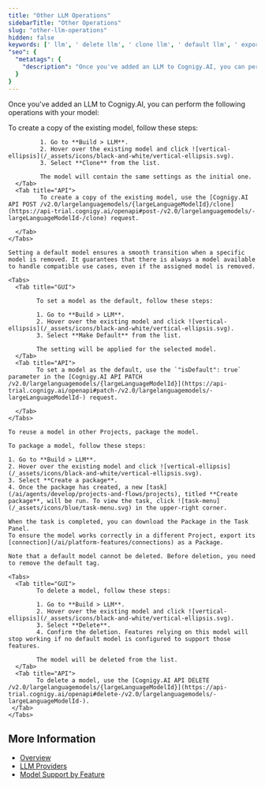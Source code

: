 ```yaml
---
title: "Other LLM Operations"
sidebarTitle: "Other Operations"
slug: "other-llm-operations"
hidden: false
keywords: [' llm', ' delete llm', ' clone llm', ' default llm', ' export llm']
"seo": {
  "metatags": {
    "description": "Once you've added an LLM to Cognigy.AI, you can perform the following operations with your model: clone, set as default, export, or delete. "
  }
}
---
```


Once you've added an LLM to Cognigy.AI, you can perform the following operations with your model:

<AccordionGroup>
  <Accordion title="Clone a Model">
    <Tabs>
      <Tab title="GUI">
             To create a copy of the existing model, follow these steps:

             1. Go to **Build > LLM**.
             2. Hover over the existing model and click ![vertical-ellipsis](/_assets/icons/black-and-white/vertical-ellipsis.svg).
             3. Select **Clone** from the list.

             The model will contain the same settings as the initial one.
      </Tab>
      <Tab title="API">
             To create a copy of the existing model, use the [Cognigy.AI API POST /v2.0/largelanguagemodels/{largeLanguageModelId}/clone](https://api-trial.cognigy.ai/openapi#post-/v2.0/largelanguagemodels/-largeLanguageModelId-/clone) request.

      </Tab>
    </Tabs>
  </Accordion>
  <Accordion title="Set a Model as Default">

    Setting a default model ensures a smooth transition when a specific model is removed. It guarantees that there is always a model available to handle compatible use cases, even if the assigned model is removed.

    <Tabs>
      <Tab title="GUI">

            To set a model as the default, follow these steps:

            1. Go to **Build > LLM**.
            2. Hover over the existing model and click ![vertical-ellipsis](/_assets/icons/black-and-white/vertical-ellipsis.svg).
            3. Select **Make Default** from the list.

            The setting will be applied for the selected model.
      </Tab>
      <Tab title="API">
            To set a model as the default, use the `"isDefault": true` parameter in the [Cognigy.AI API PATCH /v2.0/largelanguagemodels/{largeLanguageModelId}](https://api-trial.cognigy.ai/openapi#patch-/v2.0/largelanguagemodels/-largeLanguageModelId-) request. 
      
      </Tab>
    </Tabs>
  </Accordion>
  <Accordion title="Export a Model as a Package">

    To reuse a model in other Projects, package the model.

    To package a model, follow these steps:

    1. Go to **Build > LLM**.
    2. Hover over the existing model and click ![vertical-ellipsis](/_assets/icons/black-and-white/vertical-ellipsis.svg).
    3. Select **Create a package**.
    4. Once the package has created, a new [task](/ai/agents/develop/projects-and-flows/projects), titled **Create package**, will be run. To view the task, click ![task-menu](/_assets/icons/blue/task-menu.svg) in the upper-right corner.

    When the task is completed, you can download the Package in the Task Panel.
    To ensure the model works correctly in a different Project, export its [connection](/ai/platform-features/connections) as a Package.
  </Accordion>

  <Accordion title="Delete a Model">

    Note that a default model cannot be deleted. Before deletion, you need to remove the default tag.

    <Tabs>
      <Tab title="GUI">
            To delete a model, follow these steps:

            1. Go to **Build > LLM**.
            2. Hover over the existing model and click ![vertical-ellipsis](/_assets/icons/black-and-white/vertical-ellipsis.svg).
            3. Select **Delete**.
            4. Confirm the deletion. Features relying on this model will stop working if no default model is configured to support those features.

            The model will be deleted from the list.
      </Tab>
      <Tab title="API">
            To delete a model, use the [Cognigy.AI API DELETE /v2.0/largelanguagemodels/{largeLanguageModelId}](https://api-trial.cognigy.ai/openapi#delete-/v2.0/largelanguagemodels/-largeLanguageModelId-).
     </Tab>
    </Tabs>
  </Accordion>
</AccordionGroup>

## More Information

- [Overview](/ai/agents/develop/gen-ai-and-llms/llms)
- [LLM Providers](/ai/agents/develop/gen-ai-and-llms/providers/all-providers)
- [Model Support by Feature](/ai/agents/develop/gen-ai-and-llms/model-support-by-feature)

